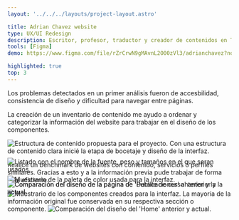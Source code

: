 ```yaml
---
layout: '../../../layouts/project-layout.astro'

title: Adrian Chavez website
type: UX/UI Redesign
description: Escritor, profesor, traductor y creador de contenidos en Tiktok sobre divulgación lingüística y té. Propuesta de diseño para su sitio web.
tools: [Figma]
demo: https://www.figma.com/file/rZrCrwN9gMAvnL2O00zVl3/adrianchavez?node-id=0%3A1

highlighted: true
top: 3
---
```




<Comment>
 Los problemas detectados en un primer análisis fueron de accesbilidad, consistencia de diseño y dificultad para navegar entre páginas.

  La creación de un inventario de contenido me ayudo a ordenar y categorizar la información del website para trabajar en el diseño de los componentes.
</Comment>

<img src="/images/projects/adrian-chavez-redesign/adrian-chavez-redesign-content-structure.webp" loading="lazy" alt="Estructura de contenido propuesta para el proyecto." style="margin-top:-2rem"/>

<Comment> 
  Con una estructura de contenido clara inicié la etapa de bocetaje y diseño de la interfaz.
  
  Realicé un benchmark de websites con contenido, servicios o perfiles similares. Gracias a esto y a la información previa pude trabajar de forma más eficiente. 
</Comment> 

<img src="/images/projects/adrian-chavez-redesign/adrian-chavez-redesign-colors.webp" loading="lazy" alt="Muestrario de la paleta de color usada para la interfaz." style="margin-top:-2rem"/>
<img src="/images/projects/adrian-chavez-redesign/adrian-chavez-redesign-tipography.webp" loading="lazy" alt="Listado con el nombre de la fuente, peso y tamaños en el que seran usados." style="margin-top:-4.5rem"/>
<img src="/images/projects/adrian-chavez-redesign/adrian-chavez-redesign-components.webp" loading="lazy" alt="Muestrario de los componentes creados para la interfaz." style="margin-top:-4.5rem"/>

<Comment> 
  La mayoría de la información original fue conservada en su respectiva sección o componente.
</Comment> 

<img src="/images/projects/adrian-chavez-redesign/adrian-chavez-redesign-newUI-01.webp" alt="Comparación del diseño del 'Home' anterior y actual." loading="lazy" style="margin-top:-2rem"/>
<img src="/images/projects/adrian-chavez-redesign/adrian-chavez-redesign-newUI-02.webp" alt="Comparación del diseño de la página de 'Publicaciones' anterior y la actual" loading="lazy" style="margin-top:-4.5rem"/>
<img src="/images/projects/adrian-chavez-redesign/adrian-chavez-redesign-newUI-03.webp" alt="Comparación del diseño de la página de 'Detalle de curso' anterior y la actual" loading="lazy" style="margin-top:-4.5rem"/>